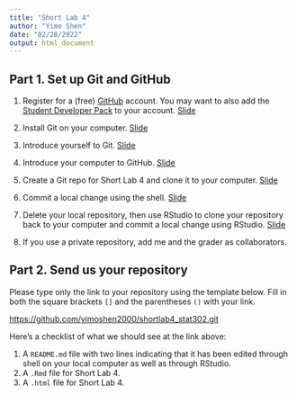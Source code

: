 ```yaml
---
title: "Short Lab 4"
author: "Yimo Shen"
date: "02/28/2022"
output: html_document
---
```



## Part 1. Set up Git and GitHub

1. Register for a (free) [GitHub](https://github.com/) account. You may want to also add the [Student Developer Pack](https://education.github.com/pack) to your account. [Slide](https://svteichman.github.io/STAT302-WIN2022/files/slides/07_debuggit.html#67)

2. Install Git on your computer. [Slide](https://svteichman.github.io/STAT302-WIN2022/files/slides/07_debuggit.html#60)

3. Introduce yourself to Git. [Slide](https://svteichman.github.io/STAT302-WIN2022/files/slides/07_debuggit.html#68)

4. Introduce your computer to GitHub. [Slide](https://svteichman.github.io/STAT302-WIN2022/files/slides/07_debuggit.html#70)

5. Create a Git repo for Short Lab 4 and clone it to your computer. [Slide](https://svteichman.github.io/STAT302-WIN2022/files/slides/07_debuggit.html#73)

6. Commit a local change using the shell. [Slide](https://svteichman.github.io/STAT302-WIN2022/files/slides/07_debuggit.html#75)

7. Delete your local repository, then use RStudio to clone your repository back to your computer and commit a local change using RStudio. [Slide](https://svteichman.github.io/STAT302-WIN2022/files/slides/07_debuggit.html#78)

8. If you use a private repository, add me and the grader as collaborators.

## Part 2. Send us your repository

Please type only the link to your repository using the template below. Fill in both the square brackets `[]` and the parentheses `()` with your link.

[https://github.com/yimoshen2000/shortlab4_stat302.git](https://github.com/yimoshen2000/shortlab4_stat302.git)

Here's a checklist of what we should see at the link above:

1. A `README.md` file with two lines indicating that it has been edited through shell on your local computer as well as through RStudio.
2. A `.Rmd` file for Short Lab 4.
3. A `.html` file for Short Lab 4.
